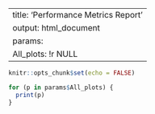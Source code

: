 
---
title: 'Performance Metrics Report'
output: html_document
params:
  All_plots: !r NULL
---

```r
knitr::opts_chunk$set(echo = FALSE)
```

```r
for (p in params$All_plots) {
  print(p)
}
```
